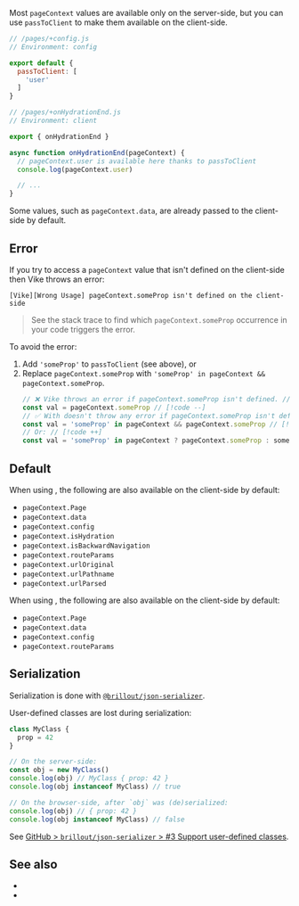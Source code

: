 
Most <Link href="/pageContext">`pageContext`</Link> values are available only on the server-side, but you can use `passToClient` to make them available on the client-side.

```js
// /pages/+config.js
// Environment: config

export default {
  passToClient: [
    'user'
  ]
}
```

```js
// /pages/+onHydrationEnd.js
// Environment: client

export { onHydrationEnd }

async function onHydrationEnd(pageContext) {
  // pageContext.user is available here thanks to passToClient
  console.log(pageContext.user)

  // ...
}
```

Some values, such as `pageContext.data`, are already passed to the client-side by <Link href="#default">default</Link>.


## Error

If you try to access a `pageContext` value that isn't defined on the client-side then Vike throws an error:

```
[Vike][Wrong Usage] pageContext.someProp isn't defined on the client-side
```

> See the stack trace to find which `pageContext.someProp` occurrence in your code triggers the error.

To avoid the error:
1. Add `'someProp'` to `passToClient` (see above), or
2. Replace `pageContext.someProp` with `'someProp' in pageContext && pageContext.someProp`.
   ```js
   // ❌ Vike throws an error if pageContext.someProp isn't defined. // [!code --]
   const val = pageContext.someProp // [!code --]
   // ✅ With doesn't throw any error if pageContext.someProp isn't defined. // [!code ++]
   const val = 'someProp' in pageContext && pageContext.someProp // [!code ++]
   // Or: // [!code ++]
   const val = 'someProp' in pageContext ? pageContext.someProp : someDefaultValue // [!code ++]
   ```


## Default

When using <Link href="/client-routing" noBreadcrumb={true} />, the following are also available on the client-side by default:
 - `pageContext.Page`
 - `pageContext.data`
 - `pageContext.config`
 - `pageContext.isHydration`
 - `pageContext.isBackwardNavigation`
 - `pageContext.routeParams`
 - `pageContext.urlOriginal`
 - `pageContext.urlPathname`
 - `pageContext.urlParsed`

When using <Link href="/server-routing" noBreadcrumb={true} />, the following are also available on the client-side by default:
 - `pageContext.Page`
 - `pageContext.data`
 - `pageContext.config`
 - `pageContext.routeParams`


## Serialization

Serialization is done with [`@brillout/json-serializer`](https://github.com/brillout/json-serializer).

User-defined classes are lost during serialization:

```js
class MyClass {
  prop = 42
}

// On the server-side:
const obj = new MyClass()
console.log(obj) // MyClass { prop: 42 }
console.log(obj instanceof MyClass) // true

// On the browser-side, after `obj` was (de)serialized:
console.log(obj) // { prop: 42 }
console.log(obj instanceof MyClass) // false
```

See [GitHub > `brillout/json-serializer` > #3 Support user-defined classes](https://github.com/brillout/json-serializer/issues/3).


## See also

 - <Link href="/pageContext" />
 - <Link href="/usePageContext" />
